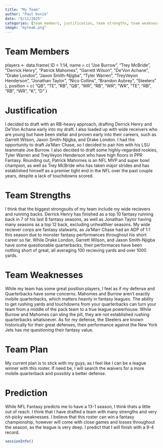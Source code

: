 ```yaml
---
title: "My Team"
author: "Paul Ovnik"
date: "9/11/2025"
categories: [team members, justification, team strengths, team weaknesses, team plan, prediction]
image: "myteam.png"
---
```



# Team Members {#sec-teammembers}



players <- data.frame(
  ID = 1:14,
  name = c(
    "Joe Burrow",
    "Trey McBride",
    "Derrick Henry",
    "Patrick Mahomes",
    "Garrett Wilson",
    "De'Von Achane",
    "Drake London",
    "Jaxon Smith-Njigba",
    "Tyler Warren",
    "TreyVeyon Henderson",
    "Jonathan Taylor",
    "Nico Collins",
    "Brandon Aubrey",
    "Steelers"
  ),
  position = c(
    "QB",
    "TE",
    "RB",
    "QB",
    "WR",
    "RB",
    "WR",
    "WR",
    "TE",
    "RB",
    "RB",
    "WR",
    "K",
    "D"
  )





# Justification {#sec-justification}

I decided to draft with an RB-heavy approach, drafting Derrick Henry and De'Von Achane early into my draft. I also loaded up with wide receivers who are young but have been stellar and proven early into their careers, such as Garrett Wilson, Jaxon Smith-Njigba, and Drake London. I had the opportunity to draft Ja'Marr Chase, so I decided to pair him with his LSU teammate Joe Burrow. I also decided to draft some highly-regarded rookies, Tyler Warren and TreyVeyon Henderson who have high floors in PPR Fantasy. Rounding out, Patrick Mahomes is an NFL MVP and super bowl champion, as well as Trey McBride who has taken major strides and has established himself as a premier tight end in the NFL over the past couple years, despite a lack of touchdowns scored.

# Team Strengths {#sec-teamstrengths}
I think that the biggest strongsuits of my team include my wide recievers and running backs. Derrick Henry has finished as a top 10 fantasy running back in 7 of his last 8 fantasy seasons, as well as Jonathan Taylor having many seasons as a top 12 back, excluding unhealthier seasons. My wide reciever corps are fantasy stalwarts, as Ja'Marr Chase had an ADP of 1:1 this season due to monster fantasy performances throughout his short career so far. While Drake London, Garrett Wilson, and Jaxon Smith-Njigba have some questionable quarterbacks, their performaces have been nothing short of great, all averaging 100 recieving yards and over 1000 yards.

# Team Weaknesses {#sec-teamweaknesses}

While my team has some great position players, I feel as if my defense and Quarterbacks have some concerns. Mahomes and Burrow aren't exactly mobile quarterbacks, which matters heavily in fantasy leagues. The ability to get rushing yards and touchdowns from your quarterbacks can turn your team from a middle of the pack team to a true league powerhouse. While Burrow and Mahomes can sling the pill, they are not established rushing quarterbacks whatsoever. As for my defense, the Steelers are known historically for their great defenses, their performance against the New York Jets has me questioning their fantasy value.

# Team Plan {#sec-teamplan}

My current plan is to stick with my guys, as I feel like I can be a league winner with this roster. If need be, I will search the waivers for a more mobile quarterback and possibly a better defense.

# Prediction {#sec-prediction}
While NFL Fantasy predicts me to have a 13-1 season, I think thats a little out of reach. I think that I have drafted a team with many strengths and very nit-picky weaknesses. I believe that this roster can win a fantasy championship, however will come with close games and losses throughout the season, as the league is very deep. I predict that I will finish with a 9-4 record.

```r
sessionInfo()
```
